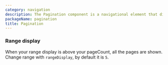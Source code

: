 ```yaml
---
category: navigation
description: The Pagination component is a navigational element that divides content into discrete pages, allowing users to navigate through large sets of data or content efficiently. It provides controls to move between pages, such as next, previous, and specific page numbers. This component is essential for enhancing user experience by making large amounts of information more manageable and accessible.
packageName: pagination
title: Pagination
---
```


### Range display

When your range display is above your pageCount, all the pages are shown.<br />Change range with `rangeDisplay`, by default it is `5`.

<div data-playground="range.tsx" data-component="Pagination"></div>
